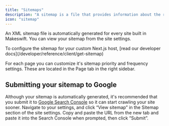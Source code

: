 ```yaml
---
title: "Sitemaps"
description: "A sitemap is a file that provides information about the relationship between pages on your site. Search engines like Google read this file to crawl your site more efficiently. "
icon: "sitemap"
---
```


An XML sitemap file is automatically generated for every site built in Makeswift. You can view your sitemap from the site settings.

<Note>
  To configure the sitemap for your custom Next.js host, [read our developer
  docs](/developer/reference/client/get-sitemap)
</Note>

For each page you can customize it's sitemap priority and frequency settings. These are located in the Page tab in the right sidebar.

## Submitting your sitemap to Google

Although your sitemap is automatically generated, it's recommended that you submit it to [Google Search Console](https://search.google.com/search-console/not-verified?original_url=/search-console/sitemaps&original_resource_id) so it can start crawling your site sooner. Navigate to your settings, and click “View sitemap” in the Sitemap section of the site settings. Copy and paste the URL from the new tab and paste it into the Search Console when prompted, then click “Submit”.
